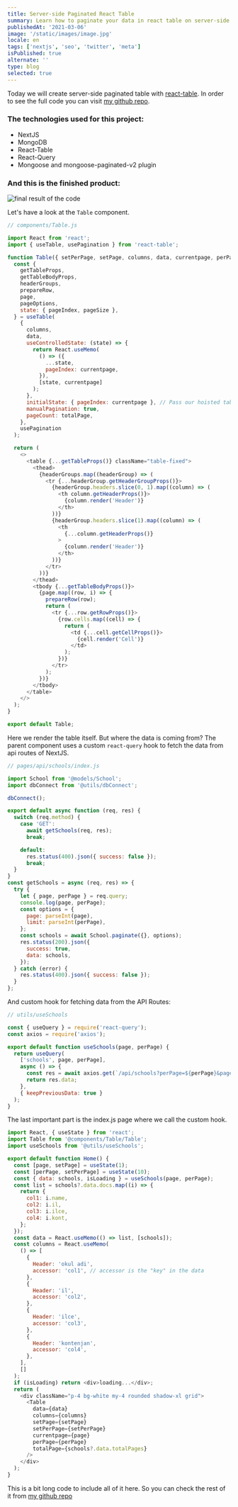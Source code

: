 ```yaml
---
title: Server-side Paginated React Table
summary: Learn how to paginate your data in react table on server-side
publishedAt: '2021-03-06'
image: '/static/images/image.jpg'
locale: en
tags: ['nextjs', 'seo', 'twitter', 'meta']
isPublished: true
alternate: ''
type: blog
selected: true
---
```


Today we will create server-side paginated table with [react-table](https://react-table.tanstack.com). In order to see the full code you can visit [my github repo](https://github.com/uguremirmustafa/server-side-paginated-table-with-react-table).

### The technologies used for this project:

- NextJS
- MongoDB
- React-Table
- React-Query
- Mongoose and mongoose-paginated-v2 plugin

### And this is the finished product:

![final result of the code](./schools.gif)

<!-- <Image src="/static/images/image.jpg" width={400} height={200} /> -->

Let's have a look at the `Table` component.

```javascript
// components/Table.js

import React from 'react';
import { useTable, usePagination } from 'react-table';

function Table({ setPerPage, setPage, columns, data, currentpage, perPage, totalPage }) {
  const {
    getTableProps,
    getTableBodyProps,
    headerGroups,
    prepareRow,
    page,
    pageOptions,
    state: { pageIndex, pageSize },
  } = useTable(
    {
      columns,
      data,
      useControlledState: (state) => {
        return React.useMemo(
          () => ({
            ...state,
            pageIndex: currentpage,
          }),
          [state, currentpage]
        );
      },
      initialState: { pageIndex: currentpage }, // Pass our hoisted table state
      manualPagination: true,
      pageCount: totalPage,
    },
    usePagination
  );

  return (
    <>
      <table {...getTableProps()} className="table-fixed">
        <thead>
          {headerGroups.map((headerGroup) => (
            <tr {...headerGroup.getHeaderGroupProps()}>
              {headerGroup.headers.slice(0, 1).map((column) => (
                <th column.getHeaderProps()}>
                  {column.render('Header')}
                </th>
              ))}
              {headerGroup.headers.slice(1).map((column) => (
                <th
                  {...column.getHeaderProps()}
                >
                  {column.render('Header')}
                </th>
              ))}
            </tr>
          ))}
        </thead>
        <tbody {...getTableBodyProps()}>
          {page.map((row, i) => {
            prepareRow(row);
            return (
              <tr {...row.getRowProps()}>
                {row.cells.map((cell) => {
                  return (
                    <td {...cell.getCellProps()}>
                      {cell.render('Cell')}
                    </td>
                  );
                })}
              </tr>
            );
          })}
        </tbody>
      </table>
    </>
  );
}

export default Table;
```

Here we render the table itself. But where the data is coming from? The parent component uses a custom `react-query` hook to fetch the data from api routes of NextJS.

```javascript
// pages/api/schools/index.js

import School from '@models/School';
import dbConnect from '@utils/dbConnect';

dbConnect();

export default async function (req, res) {
  switch (req.method) {
    case 'GET':
      await getSchools(req, res);
      break;

    default:
      res.status(400).json({ success: false });
      break;
  }
}
const getSchools = async (req, res) => {
  try {
    let { page, perPage } = req.query;
    console.log(page, perPage);
    const options = {
      page: parseInt(page),
      limit: parseInt(perPage),
    };
    const schools = await School.paginate({}, options);
    res.status(200).json({
      success: true,
      data: schools,
    });
  } catch (error) {
    res.status(400).json({ success: false });
  }
};
```

And custom hook for fetching data from the API Routes:

```javascript
// utils/useSchools

const { useQuery } = require('react-query');
const axios = require('axios');

export default function useSchools(page, perPage) {
  return useQuery(
    ['schools', page, perPage],
    async () => {
      const res = await axios.get(`/api/schools?perPage=${perPage}&page=${page}`);
      return res.data;
    },
    { keepPreviousData: true }
  );
}
```

The last important part is the index.js page where we call the custom hook.

```javascript
import React, { useState } from 'react';
import Table from '@components/Table/Table';
import useSchools from '@utils/useSchools';

export default function Home() {
  const [page, setPage] = useState(1);
  const [perPage, setPerPage] = useState(10);
  const { data: schools, isLoading } = useSchools(page, perPage);
  const list = schools?.data.docs.map((i) => {
    return {
      col1: i.name,
      col2: i.il,
      col3: i.ilce,
      col4: i.kont,
    };
  });
  const data = React.useMemo(() => list, [schools]);
  const columns = React.useMemo(
    () => [
      {
        Header: 'okul adi',
        accessor: 'col1', // accessor is the "key" in the data
      },
      {
        Header: 'il',
        accessor: 'col2',
      },
      {
        Header: 'ilce',
        accessor: 'col3',
      },
      {
        Header: 'kontenjan',
        accessor: 'col4',
      },
    ],
    []
  );
  if (isLoading) return <div>loading...</div>;
  return (
    <div className="p-4 bg-white my-4 rounded shadow-xl grid">
      <Table
        data={data}
        columns={columns}
        setPage={setPage}
        setPerPage={setPerPage}
        currentpage={page}
        perPage={perPage}
        totalPage={schools?.data.totalPages}
      />
    </div>
  );
}
```

This is a bit long code to include all of it here. So you can check the rest of it from [my github repo](https://github.com/uguremirmustafa/server-side-paginated-table-with-react-table)
